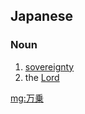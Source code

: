 {{also|万乘|萬乘}}
==Japanese==
{{ja-kanjitab|ばん|じょう|yomi=on}}

===Noun===
{{ja-noun|ばんじょう}}

# [[sovereignty]]
# the [[Lord]]

[[mg:万乗]]